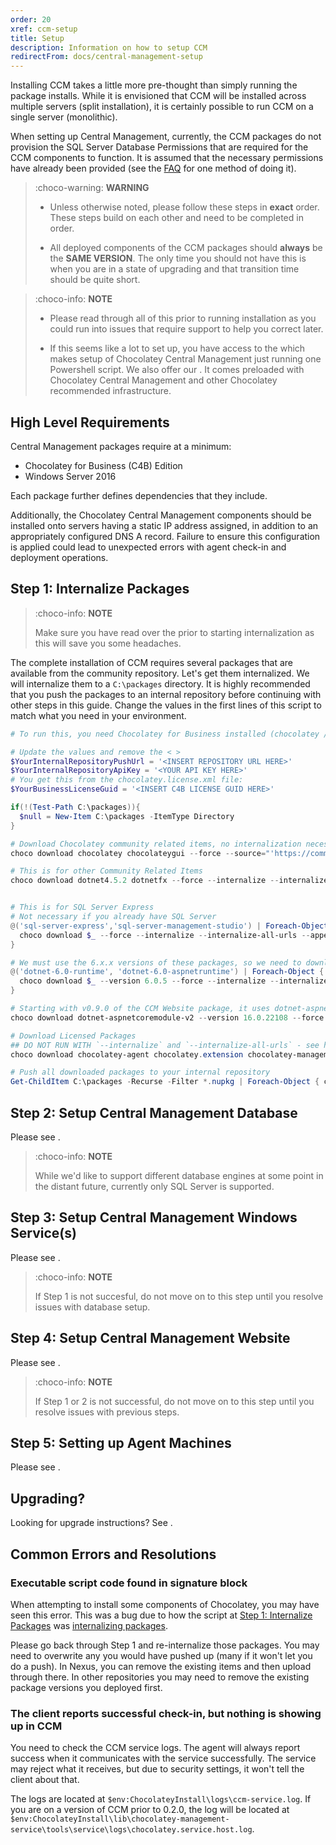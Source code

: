 ```yaml
---
order: 20
xref: ccm-setup
title: Setup
description: Information on how to setup CCM
redirectFrom: docs/central-management-setup
---
```


Installing CCM takes a little more pre-thought than simply running the package installs.
While it is envisioned that CCM will be installed across multiple servers (split installation), it is certainly possible to run CCM on a single server (monolithic).

When setting up Central Management, currently, the CCM packages do not provision the SQL Server Database Permissions that are required for the CCM components to function.  It is assumed that the necessary permissions have already been provided (see the [FAQ](#how-can-i-add-sql-server-permissions-through-powershell) for one method of doing it).

> :choco-warning: **WARNING**
>
> * Unless otherwise noted, please follow these steps in **exact** order. These steps build on each other and need to be completed in order.
>
> * All deployed components of the CCM packages should **always** be the **SAME VERSION**. The only time you should not have this is when you are in a state of upgrading and that transition time should be quite short.
>

> :choco-info: **NOTE**
>
> * Please read through all of this prior to running installation as you could run into issues that require support to help you correct later.
>
> * If this seems like a lot to set up, you have access to the <Xref title="Quick Start Guide" value="c4b-quick-start-guide" /> which makes setup of Chocolatey Central Management just running one Powershell script. We also offer our <Xref title="Chocolatey For Business Azure Environment" value="c4b-azure" />. It comes preloaded with Chocolatey Central Management and other Chocolatey recommended infrastructure.
>

## High Level Requirements

Central Management packages require at a minimum:

* Chocolatey for Business (C4B) Edition
* Windows Server 2016

Each package further defines dependencies that they include.

Additionally, the Chocolatey Central Management components should be installed onto servers having a static IP address assigned, in addition to an appropriately configured DNS A record. Failure to ensure this configuration is applied could lead to unexpected errors with agent check-in and deployment operations.

## Step 1: Internalize Packages

> :choco-info: **NOTE**
>
> Make sure you have read over the <Xref title="CCM Compatibility Matrix" value="central-management" anchor="ccm-component-compatibility-matrix" /> prior to starting internalization as this will save you some headaches.

The complete installation of CCM requires several packages that are available from the community repository. Let's get them internalized. We will internalize them to a `C:\packages` directory. It is highly recommended that you push the packages to an internal repository before continuing with other steps in this guide. Change the values in the first lines of this script to match what you need in your environment.

```powershell
# To run this, you need Chocolatey for Business installed (chocolatey / chocolatey.extension).

# Update the values and remove the < >
$YourInternalRepositoryPushUrl = '<INSERT REPOSITORY URL HERE>'
$YourInternalRepositoryApiKey = '<YOUR API KEY HERE>'
# You get this from the chocolatey.license.xml file:
$YourBusinessLicenseGuid = '<INSERT C4B LICENSE GUID HERE>'

if(!(Test-Path C:\packages)){
  $null = New-Item C:\packages -ItemType Directory
}

# Download Chocolatey community related items, no internalization necessary
choco download chocolatey chocolateygui --force --source="'https://community.chocolatey.org/api/v2/'" --output-directory="'C:\packages'"

# This is for other Community Related Items
choco download dotnet4.5.2 dotnetfx --force --internalize --internalize-all-urls --append-use-original-location --source="'https://community.chocolatey.org/api/v2/'" --output-directory="'C:\packages'"


# This is for SQL Server Express
# Not necessary if you already have SQL Server
@('sql-server-express','sql-server-management-studio') | Foreach-Object {
  choco download $_ --force --internalize --internalize-all-urls --append-use-original-location --source="'https://community.chocolatey.org/api/v2/'" --output-directory="'C:\packages'"
}

# We must use the 6.x.x versions of these packages, so we need to download/internalize these specific items.  At the time of publishing, the most recent version of this package is 6.0.5, but later package versions (within the 6.x.x release) are expected to work.
@('dotnet-6.0-runtime', 'dotnet-6.0-aspnetruntime') | Foreach-Object {
  choco download $_ --version 6.0.5 --force --internalize --internalize-all-urls --append-use-original-location --source="'https://community.chocolatey.org/api/v2/'" --output-directory="'C:\packages'"
}

# Starting with v0.9.0 of the CCM Website package, it uses dotnet-aspnetcoremodule-v2. At the time of publishing, the most recent version of this package 16.0.22108, but later package versions (within the 17.x.x release) are expected to work
choco download dotnet-aspnetcoremodule-v2 --version 16.0.22108 --force --internalize --internalize-all-urls --append-use-original-location --source="'https://community.chocolatey.org/api/v2/'" --output-directory="'C:\packages'"

# Download Licensed Packages
## DO NOT RUN WITH `--internalize` and `--internalize-all-urls` - see https://github.com/chocolatey/chocolatey-licensed-issues/issues/155
choco download chocolatey-agent chocolatey.extension chocolatey-management-database chocolatey-management-service chocolatey-management-web --force --source="'https://licensedpackages.chocolatey.org/api/v2/'" --ignore-dependencies --output-directory="'C:\packages'"  --user="'user'" --password="'$YourBusinessLicenseGuid'"

# Push all downloaded packages to your internal repository
Get-ChildItem C:\packages -Recurse -Filter *.nupkg | Foreach-Object { choco push $_.Fullname --source="'$YourInternalRepositoryPushUrl'" --api-key="'$YourInternalRepositoryApiKey'"}
```

## Step 2: Setup Central Management Database

Please see <Xref title="Central Management Database Setup" value="ccm-database" />.

> :choco-info: **NOTE**
>
> While we'd like to support different database engines at some point in the distant future, currently only SQL Server is supported.

## Step 3: Setup Central Management Windows Service(s)

Please see <Xref title="Central Management Service Setup" value="ccm-service" />.

> :choco-info: **NOTE**
>
> If Step 1 is not succesful, do not move on to this step until you resolve issues with database setup.

## Step 4: Setup Central Management Website

Please see <Xref title="Central Management Web Setup" value="ccm-website" />.

> :choco-info: **NOTE**
>
> If Step 1 or 2 is not successful, do not move on to this step until you resolve issues with previous steps.

## Step 5: Setting up Agent Machines

Please see <Xref title="Central Management Client Setup" value="ccm-client" />.

## Upgrading?

Looking for upgrade instructions? See <Xref title="Central Management Upgrade" value="ccm-upgrade" />.

## Common Errors and Resolutions

### Executable script code found in signature block

When attempting to install some components of Chocolatey, you may have seen this error. This was a bug due to how the script at [Step 1: Internalize Packages](#step-1-internalize-packages) was [internalizing packages](https://github.com/chocolatey/chocolatey-licensed-issues/issues/155).

Please go back through Step 1 and re-internalize those packages. You may need to overwrite any you would have pushed up (many if it won't let you do a push). In Nexus, you can remove the existing items and then upload through there. In other repositories you may need to remove the existing package versions you deployed first.

### The client reports successful check-in, but nothing is showing up in CCM

You need to check the CCM service logs. The agent will always report success when it communicates with the service successfully. The service may reject what it receives, but due to security settings, it won't tell the client about that.

The logs are located at `$env:ChocolateyInstall\logs\ccm-service.log`. If you are on a version of CCM prior to 0.2.0, the log will be located at `$env:ChocolateyInstall\lib\chocolatey-management-service\tools\service\logs\chocolatey.service.host.log`.

<Xref title="Chocolatey Central Management" value="central-management" />
